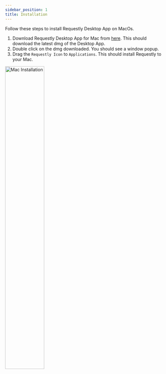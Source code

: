 ```yaml
---
sidebar_position: 1
title: Installation
---
```



Follow these steps to install Requestly Desktop App on MacOs.

1. Download Requestly Desktop App for Mac from [here](https://requestly.io/desktop). This should download the latest dmg of the Desktop App.
2. Double click on the dmg downloaded. You should see a window popup.
3. Drag the `Requestly Icon` to `Applications`. This should install Requestly to your Mac.

<img alt="Mac Installation" src="/img/docs/mac-install.gif" width="50%" />


